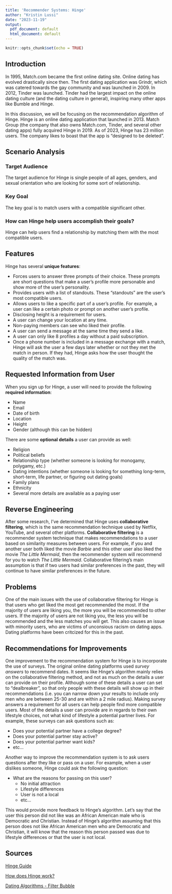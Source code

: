 ```yaml
---
title: 'Recommender Systems: Hinge'
author: "Kristin Lussi"
date: "2023-11-19"
output:
  pdf_document: default
  html_document: default
---
```


```r
knitr::opts_chunk$set(echo = TRUE)
```

## Introduction

In 1995, Match.com became the first online dating site. Online dating has evolved drastically since then. The first dating application was Grindr, which was catered towards the gay community and was launched in 2009. In 2012, Tinder was launched. Tinder had the largest impact on the online dating culture (and the dating culture in general), inspiring many other apps like Bumble and Hinge. 

In this discussion, we will be focusing on the recommendation algorithm of Hinge. Hinge is an online dating application that launched in 2013. Match Group (the company that also owns Match.com, Tinder, and several other dating apps) fully acquired Hinge in 2019. As of 2023, Hinge has 23 million users. The company likes to boast that the app is "designed to be deleted".

## Scenario Analysis

### Target Audience
The target audience for Hinge is single people of all ages, genders, and sexual orientation who are looking for some sort of relationship. 

### Key Goal
The key goal is to match users with a compatible significant other. 

### How can Hinge help users accomplish their goals?
Hinge can help users find a relationship by matching them with the most compatible users. 

## Features

Hinge has several **unique features**:

- Forces users to answer three prompts of their choice. These prompts are short questions that make a user's profile more personable and show more of the user's personality. 
- Provides users with a list of standouts. These "standouts" are the user's most compatible users.
- Allows users to like a specific part of a user's profile. For example, a user can like a certain photo or prompt on another user's profile.
- Disclosing height is a requirement for users.
- A user can change your location at any time.
- Non-paying members can see who liked their profile.
- A user can send a message at the same time they send a like.
- A user can only like 8 profiles a day without a paid subscription.
- Once a phone number is included in a message exchange with a match, Hinge will ask the user a few days later whether or not they met the match in person. If they had, Hinge asks how the user thought the quality of the match was. 

## Requested Information from User

When you sign up for Hinge, a user will need to provide the following **required information**:

- Name
- Email
- Date of birth
- Location
- Height
- Gender (although this can be hidden)

There are some **optional details** a user can provide as well:

- Religion
- Political beliefs
- Relationship type (whether someone is looking for monogamy, polygamy, etc.)
- Dating intentions (whether someone is looking for something long-term, short-term, life partner, or figuring out dating goals)
- Family plans
- Ethnicity
- Several more details are available as a paying user

## Reverse Engineering

After some research, I've determined that Hinge uses **collaborative filtering**, which is the same recommendation technique used by Netflix, YouTube, and several other platforms. **Collaborative filtering** is a recommender system technique that makes recommendations to a user based on similarity measures between users. For example, if you and another user both liked the movie *Barbie* and this other user also liked the movie *The Little Mermaid*, then the recommender system will recommend for you to watch *The Little Mermaid*. Collaborative filtering's main assumption is that if two users had similar preferences in the past, they will continue to have similar preferences in the future. 

## Problems

One of the main issues with the use of collaborative filtering for Hinge is that users who get liked the most get recommended the most. If the majority of users are liking you, the more you will be recommended to other users. If the majority of users are not liking you, the less you will be recommended and the less matches you will get. This also causes an issue with minority users, who are victims of unconsious racism on dating apps. Dating platforms have been critcized for this in the past. 

## Recommendations for Improvements

One improvement to the recommendation system for Hinge is to incorporate the use of surveys. The original online dating platforms used *survey answers* to recommend dates. It seems like Hinge's algorithm mainly relies on the collaborative filtering method, and not as much on the details a user can provide on their profile. Although some of these details a user can set to "dealbreaker", so that only people with these details will show up in their recommendations (i.e. you can narrow down your results to include only men who are between 25-30 and are within a 2 mile radius). Making survey answers a requirement for all users can help people find more compatible users. Most of the details a user can provide are in regards to their own lifestyle choices, not what kind of lifestyle a potential partner lives. For example, these surveys can ask questions such as:

- Does your potential partner have a college degree?
- Does your potential partner stay active?
- Does your potential partner want kids?
- etc...

Another way to improve the recommendation system is to ask users questions after they like or pass on a user. For example, when a user dislikes someone, Hinge could ask the following question:

- What are the reasons for passing on this user?
  * No initial attraction
  * Lifestyle differences
  * User is not a local
  * etc...

This would provide more feedback to Hinge's algorithm. Let's say that the user this person did not like was an African American male who is Democratic and Christian. Instead of Hinge's algorithm assuming that this person does not like African American men who are Democratic and Christian, it will know that the reason this person passed was due to lifestyle differences or that the user is not local.

## Sources

[Hinge Guide]("https://www.vidaselect.com/hinge-guide/")

[How does Hinge work?]("https://www.businessinsider.com/guides/tech/how-does-hinge-work#:~:text=And%20if%20two%20users%20like,and%20how%20to%20get%20started.")

[Dating Algorithms - Filter Bubble]("https://www.wired.com/story/dating-algorithms-filter-bubble/")



















